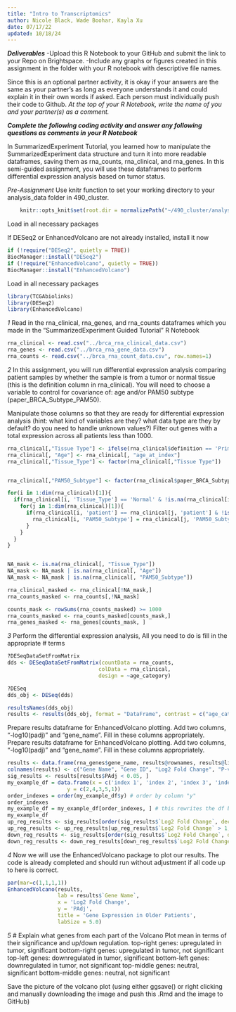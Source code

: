 ```yaml
---
title: "Intro to Transcriptomics"
author: Nicole Black, Wade Boohar, Kayla Xu
date: 07/17/22
updated: 10/18/24
---
```


***Deliverables***
-Upload this R Notebook to your GitHub and submit the link to your Repo on Brightspace.
-Include any graphs or figures created in this assignment in the folder with your R notebook with descriptive file names.

Since this is an optional partner activity, it is okay if your answers are the same as your partner’s as long as everyone understands it and could explain it in their own words if asked. Each person must individually push their code to Github. *At the top of your R Notebook, write the name of you and your partner(s) as a comment.*

***Complete the following coding activity and answer any following questions as comments in your R Notebook***

In SummarizedExperiment Tutorial, you learned how to manipulate the SummarizedExperiment data structure and turn it into more readable dataframes, saving them as rna_counts, rna_clinical, and rna_genes. In this semi-guided assignment, you will use these dataframes to perform differential expression analysis based on tumor status.

*Pre-Assignment*
Use knitr function to set your working directory to your analysis_data folder in 490_cluster.
```r
    knitr::opts_knit$set(root.dir = normalizePath("~/490_cluster/analysis_data")) 
```

Load in all necessary packages

If DESeq2 or EnhancedVolcano are not already installed, install it now
```r
if (!require("DESeq2", quietly = TRUE))
BiocManager::install("DESeq2")
if (!require("EnhancedVolcano", quietly = TRUE))
BiocManager::install("EnhancedVolcano")
```

Load in all necessary packages
```r
library(TCGAbiolinks)
library(DESeq2)
library(EnhancedVolcano)
```

*1*
Read in the rna_clinical, rna_genes, and rna_counts dataframes which you made in the "SummarizedExperiment Guided Tutorial" R Notebook

```r
rna_clinical <- read.csv("../brca_rna_clinical_data.csv")
rna_genes <- read.csv("../brca_rna_gene_data.csv")
rna_counts <- read.csv("../brca_rna_count_data.csv", row.names=1)
```


*2*
In this assignment, you will run differential expression analysis comparing patient samples by whether the sample is from a tumor or normal tissue (this is the definition column in rna_clinical). You will need to choose a variable to control for covariance of: age and/or PAM50 subtype (paper_BRCA_Subtype_PAM50). 

Manipulate those columns so that they are ready for differential expression analysis (hint: what kind of variables are they? what data type are they by default? do you need to handle unknown values?) Filter out genes with a total expression across all patients less than 1000.
```r
rna_clinical[,"Tissue Type"] <- ifelse(rna_clinical$definition == 'Primary solid Tumor', 'Tumor', ifelse(rna_clinical$definition == 'Solid Tissue Normal', 'Normal', NA))
rna_clinical[, "Age"] <- rna_clinical[, "age_at_index"]
rna_clinical[,"Tissue_Type"] <- factor(rna_clinical[,"Tissue Type"])


rna_clinical[,"PAM50_Subtype"] <- factor(rna_clinical$paper_BRCA_Subtype_PAM50)

for(i in 1:dim(rna_clinical)[1]){
  if(rna_clinical[i, 'Tissue_Type'] == 'Normal' & !is.na(rna_clinical[i, 'Tissue_Type'])) {
    for(j in 1:dim(rna_clinical)[1]){
      if(rna_clinical[i, 'patient'] == rna_clinical[j, 'patient'] & !is.na(rna_clinical[j, 'PAM50_Subtype'])) {
        rna_clinical[i, 'PAM50_Subtype'] = rna_clinical[j, 'PAM50_Subtype']
      }
    }
  }
}


NA_mask <- is.na(rna_clinical[, "Tissue_Type"])
NA_mask <- NA_mask | is.na(rna_clinical[, "Age"])
NA_mask <- NA_mask | is.na(rna_clinical[, "PAM50_Subtype"])

rna_clinical_masked <- rna_clinical[!NA_mask,]
rna_counts_masked <- rna_counts[,!NA_mask]

counts_mask <- rowSums(rna_counts_masked) >= 1000
rna_counts_masked <- rna_counts_masked[counts_mask,]
rna_genes_masked <- rna_genes[counts_mask, ]

```


*3*
Perform the differential expression analysis, All you need to do is fill in the appropriate # terms
```r
?DESeqDataSetFromMatrix
dds <- DESeqDataSetFromMatrix(countData = rna_counts,
                             colData = rna_clinical,
                             design = ~age_category)

?DESeq
dds_obj <- DESeq(dds)

resultsNames(dds_obj)
results <- results(dds_obj, format = "DataFrame", contrast = c("age_category", "young", "old")) 
```

Prepare results dataframe for EnhancedVolcano plotting. Add two columns, "-log10(padj)" and "gene_name". Fill in these columns appropriately.
Prepare results dataframe for EnhancedVolcano plotting. Add two columns, "-log10(padj)" and "gene_name". Fill in these columns appropriately.
```r
results <- data.frame(rna_genes$gene_name, results@rownames, results@listData$log2FoldChange, results@listData$pvalue, results@listData$padj, -log10(results@listData$padj))
colnames(results) <- c("Gene Name", "Gene ID", "Log2 Fold Change", "P-value", "PAdj", "-log10(PAdj)")
sig_results <- results[results$PAdj < 0.05, ]
my_example_df = data.frame(x = c('index 1', 'index 2', 'index 3', 'index 4', 'index 5'),
                   y = c(2,4,3,5,1))
order_indexes = order(my_example_df$y) # order by column "y"
order_indexes
my_example_df = my_example_df[order_indexes, ] # this rewrites the df based on the sorted rows
my_example_df
up_reg_results <- sig_results[order(sig_results$`Log2 Fold Change`, decreasing = TRUE), ]
up_reg_results <- up_reg_results[up_reg_results$`Log2 Fold Change` > 1, ]
down_reg_results <- sig_results[order(sig_results$`Log2 Fold Change`, decreasing = FALSE), ]
down_reg_results <- down_reg_results[down_reg_results$`Log2 Fold Change` < -1, ]

```

*4*
Now we will use the EnhancedVolcano package to plot our results. The code is already completed and should run without adjustment if all code up to here is correct.
```r
par(mar=c(1,1,1,1))
EnhancedVolcano(results,
                lab = results$`Gene Name`,
                x = 'Log2 Fold Change',
                y = 'PAdj',
                title = 'Gene Expression in Older Patients',
                labSize = 5.0)
```

*5*
# Explain what genes from each part of the Volcano Plot mean in terms of their significance and up/down regulation. 
top-right genes: upregulated in tumor, significant
bottom-right genes: upregulated in tumor, not significant
top-left genes: downregulated in tumor, significant
bottom-left genes: downregulated in tumor, not significant
top-middle genes: neutral, significant
bottom-middle genes: neutral, not significant

Save the picture of the volcano plot (using either ggsave() or right clicking and manually downloading the image and push this .Rmd and the image to GitHub)

